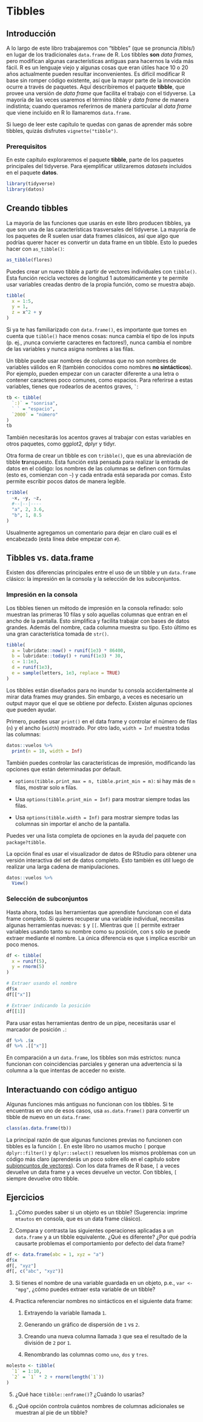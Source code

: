 # Tibbles

## Introducción


A lo largo de este libro trabajaremos con "tibbles" (que se pronuncia /tibls/) en lugar de los tradicionales `data.frame` de R. Los tibbles __son__ _data frames_, pero modifican algunas características antiguas para hacernos la vida más fácil. R es un lenguaje viejo y algunas cosas que eran útiles hace 10 o 20 años actualmente pueden resultar inconvenientes. Es difícil modificar R base sin romper código existente, así que la mayor parte de la innovación ocurre a través de paquetes. Aquí describiremos el paquete __tibble__, que provee una versión de _data frame_ que facilita el trabajo con el tidyverse. La mayoría de las veces usaremos el término _tibble_ y _data frame_ de manera indistinta; cuando queramos referirnos de manera particular al _data frame_ que viene incluido en R lo llamaremos `data.frame`.

Si luego de leer este capítulo te quedas con ganas de aprender más sobre tibbles, quizás disfrutes `vignette("tibble")`.

### Prerequisitos

En este capítulo exploraremos el paquete __tibble__, parte de los paquetes principales del tidyverse. Para ejemplificar utilizaremos _datasets_ incluidos en el paquete __datos__.

```r
library(tidyverse)
library(datos)
```

## Creando tibbles

La mayoría de las funciones que usarás en este libro producen tibbles, ya que son una de las características trasversales del tidyverse. La mayoría de los paquetes de R suelen usar data frames clásicos, así que algo que podrías querer hacer es convertir un data frame en un tibble. Esto lo puedes hacer con `as_tibble()`:

```r
as_tibble(flores)
```

Puedes crear un nuevo tibble a partir de vectores individuales con `tibble()`. Esta función recicla vectores de longitud 1 automáticamente y te permite usar variables creadas dentro de la propia función, como se muestra abajo.

```r
tibble(
  x = 1:5,
  y = 1,
  z = x^2 + y
)
```

Si ya te has familiarizado con `data.frame()`, es importante que tomes en cuenta que `tibble()` hace menos cosas: nunca cambia el tipo de los inputs (p. ej., ¡nunca convierte caracteres en factores!), nunca cambia el nombre de las variables y nunca asigna nombres a las filas.

Un tibble puede usar nombres de columnas que no son nombres de variables válidos en R (también conocidos como nombres __no sintácticos__). Por ejemplo, pueden empezar con un caracter diferente a una letra o contener caracteres poco comunes, como espacios. Para referirse a estas variables, tienes que rodearlos de acentos graves, `` ` ``:

```r
tb <- tibble(
  `:)` = "sonrisa",
  ` ` = "espacio",
  `2000` = "número"
)
tb
```

También necesitarás los acentos graves al trabajar con estas variables en otros paquetes, como ggplot2, dplyr y tidyr.

Otra forma de crear un tibble es con `tribble()`, que es una abreviación de tibble **tr**anspuesto. Esta función está pensada para realizar la entrada de datos en el código: los nombres de las columnas se definen con fórmulas (esto es, comienzan con `~`) y cada entrada está separada por comas. Esto permite escribir pocos datos de manera legible.


```r
tribble(
  ~x, ~y, ~z,
  #--|--|----
  "a", 2, 3.6,
  "b", 1, 8.5
)
```

Usualmente agregamos un comentario para dejar en claro cuál es el encabezado (esta línea debe empezar con `#`).

## Tibbles vs. data.frame

Existen dos diferencias principales entre el uso de un tibble y un `data.frame` clásico: la impresión en la consola y la selección de los subconjuntos.

### Impresión en la consola

Los tibbles tienen un método de impresión en la consola refinado: solo muestran las primeras 10 filas y solo aquellas columnas que entran en el ancho de la pantalla. Esto simplifica y facilita trabajar con bases de datos grandes. Además del nombre, cada columna muestra su tipo. Esto último es una gran característica tomada de `str()`.

```r
tibble(
  a = lubridate::now() + runif(1e3) * 86400,
  b = lubridate::today() + runif(1e3) * 30,
  c = 1:1e3,
  d = runif(1e3),
  e = sample(letters, 1e3, replace = TRUE)
)
```

Los tibbles están diseñados para no inundar tu consola accidentalmente al mirar data frames muy grandes. Sin embargo, a veces es necesario un output mayor que el que se obtiene por defecto. Existen algunas opciones que pueden ayudar.

Primero, puedes usar `print()` en el data frame y controlar el número de filas (`n`) y el ancho (`width`) mostrado. Por otro lado, `width = Inf` muestra todas las columnas:

```r
datos::vuelos %>%
  print(n = 10, width = Inf)
```

También puedes controlar las características de impresión, modificando las opciones que están determinadas por default.

* `options(tibble.print_max = n, tibble.print_min = m)`: si hay más de `n` filas, mostrar solo `m` filas. 

* Usa `options(tibble.print_min = Inf)` para mostrar siempre todas las filas.

* Usa `options(tibble.width = Inf)` para mostrar siempre todas las columnas sin importar el ancho de la pantalla.

Puedes ver una lista completa de opciones en la ayuda del paquete con `package?tibble`.

La opción final es usar el visualizador de datos de RStudio para obtener una versión interactiva del set de datos completo. Esto también es útil luego de realizar una larga cadena de manipulaciones.

```r
datos::vuelos %>%
  View()
```

### Selección de subconjuntos

Hasta ahora, todas las herramientas que aprendiste funcionan con el data frame completo. Si quieres recuperar una variable individual, necesitas algunas herramientas nuevas: `$` y `[[`. Mientras que `[[` permite extraer variables usando tanto su nombre como su posición, con `$` sólo se puede extraer mediante el nombre. La única diferencia es que `$` implica escribir un poco menos.

```r
df <- tibble(
  x = runif(5),
  y = rnorm(5)
)

# Extraer usando el nombre
df$x
df[["x"]]

# Extraer indicando la posición
df[[1]]
```

Para usar estas herramientas dentro de un pipe, necesitarás usar el marcador de posición `.`:

```r
df %>% .$x
df %>% .[["x"]]
```

En comparación a un `data.frame`, los tibbles son más estrictos: nunca funcionan con coincidencias parciales y generan una advertencia si la columna a la que intentas de acceder no existe.

## Interactuando con código antiguo

Algunas funciones más antiguas no funcionan con los tibbles. Si te encuentras en uno de esos casos, usa `as.data.frame()` para convertir un tibble de nuevo en un `data.frame`:

```r
class(as.data.frame(tb))
```

La principal razón de que algunas funciones previas no funcionen con tibbles es la función `[`. En este libro no usamos mucho `[` porque `dplyr::filter()` y `dplyr::select()` resuelven los mismos problemas con un código más claro (aprenderás un poco sobre ello en el capítulo sobre [subjoncuntos de vectores](#vector-subsetting, subdivisión de vectores)). Con los data frames de R base, `[` a veces devuelve un data frame y a veces devuelve un vector. Con tibbles, `[` siempre devuelve otro tibble.

## Ejercicios


1. ¿Cómo puedes saber si un objeto es un tibble? (Sugerencia: imprime `mtautos` en consola, que es un data frame clásico).

2. Compara y contrasta las siguientes operaciones aplicadas a un `data.frame` y a un tibble equivalente. ¿Qué es diferente? ¿Por qué podría causarte problemas el comportamiento por defecto del data frame?

 ```r
df <- data.frame(abc = 1, xyz = "a")
df$x
df[, "xyz"]
df[, c("abc", "xyz")]
 ```

3. Si tienes el nombre de una variable guardada en un objeto, p.e., `var <- "mpg"`, ¿cómo puedes extraer esta variable de un tibble?

4. Practica referenciar nombres no sintácticos en el siguiente data frame:

    1. Extrayendo la variable llamada `1`.

    1. Generando un gráfico de dispersión de `1` vs `2`.

    1. Creando una nueva columna llamada `3` que sea el resultado de la división de `2` por `1`.

    1. Renombrando las columnas como `uno`, `dos` y `tres`.

```r
molesto <- tibble(
  `1` = 1:10,
  `2` = `1` * 2 + rnorm(length(`1`))
)
 ```

5. ¿Qué hace `tibble::enframe()`? ¿Cuándo lo usarías?

6. ¿Qué opción controla cuántos nombres de columnas adicionales se muestran al pie de un tibble?
